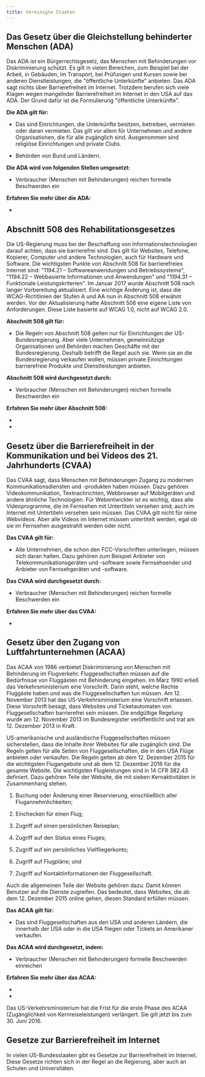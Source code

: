 ```yaml
---
title: Vereinigte Staaten
---
```




## Das Gesetz über die Gleichstellung behinderter Menschen (ADA)

Das ADA ist ein Bürgerrechtsgesetz, das Menschen mit Behinderungen vor Diskriminierung schützt. Es gilt in vielen Bereichen,
zum Beispiel bei der Arbeit, in Gebäuden, im Transport, bei Prüfungen und Kursen sowie bei anderen Dienstleistungen, die
"öffentliche Unterkünfte" anbieten. Das ADA sagt nichts über Barrierefreiheit im Internet. Trotzdem berufen sich viele Klagen
wegen mangelnder Barrierefreiheit im Internet in den USA auf das ADA. Der Grund dafür ist die Formulierung "öffentliche Unterkünfte".

**Die ADA gilt für:**

- Das sind Einrichtungen, die Unterkünfte besitzen, betreiben, vermieten oder daran vermieten. Das gilt vor allem für Unternehmen
  und andere Organisationen, die für alle zugänglich sind. Ausgenommen sind religiöse Einrichtungen und private Clubs.

- Behörden von Bund und Ländern.

**Die ADA wird von folgenden Stellen umgesetzt:**

- Verbraucher (Menschen mit Behinderungen) reichen formelle Beschwerden ein

**Erfahren Sie mehr über die ADA:**

- <ExternalLink href="http://www.ada.gov/" text="ADA home page" />

## Abschnitt 508 des Rehabilitationsgesetzes

Die US-Regierung muss bei der Beschaffung von Informationstechnologien darauf achten, dass sie barrierefrei sind. Das gilt
für Websites, Telefone, Kopierer, Computer und andere Technologien, auch für Hardware und Software. Die wichtigsten Punkte
von Abschnitt 508 für barrierefreies Internet sind: "1194.21 – Softwareanwendungen und Betriebssysteme", "1194.22 – Webbasierte
Informationen und Anwendungen" und "1194.31 – Funktionale Leistungskriterien". Im Januar 2017 wurde Abschnitt 508 nach langer
Vorbereitung aktualisiert. Eine wichtige Änderung ist, dass die WCAG-Richtlinien der Stufen A und AA nun in Abschnitt 508
erwähnt werden. Vor der Aktualisierung hatte Abschnitt 508 eine eigene Liste von Anforderungen. Diese Liste basierte auf
WCAG 1.0, nicht auf WCAG 2.0.

**Abschnitt 508 gilt für:**

- Die Regeln von Abschnitt 508 gelten nur für Einrichtungen der US-Bundesregierung. Aber viele Unternehmen, gemeinnützige
  Organisationen und Behörden machen Geschäfte mit der Bundesregierung. Deshalb betrifft die Regel auch sie. Wenn sie an die
  Bundesregierung verkaufen wollen, müssen private Einrichtungen barrierefreie Produkte und Dienstleistungen anbieten.

**Abschnitt 508 wird durchgesetzt durch:**

- Verbraucher (Menschen mit Behinderungen) reichen formelle Beschwerden ein

**Erfahren Sie mehr über Abschnitt 508:**

- <ExternalLink href="https://www.section508.gov/" text="Section 508 Standards" />

- <ExternalLink href="https://www.section508.gov/blog/access-board-updates-ict-requirements" text="The Section 508 Update" />

## Gesetz über die Barrierefreiheit in der Kommunikation und bei Videos des 21. Jahrhunderts (CVAA)

Das CVAA sagt, dass Menschen mit Behinderungen Zugang zu modernen Kommunikationsdiensten und -produkten haben müssen. Dazu
gehören Videokommunikation, Textnachrichten, Webbrowser auf Mobilgeräten und andere ähnliche Technologien. Für Webentwickler ist
es wichtig, dass alle Videoprogramme, die im Fernsehen mit Untertiteln versehen sind, auch im Internet mit Untertiteln versehen
sein müssen. Das CVAA gilt nicht für reine Webvideos. Aber alle Videos im Internet müssen untertitelt werden, egal ob sie im
Fernsehen ausgestrahlt werden oder nicht.

**Das CVAA gilt für:**

- Alle Unternehmen, die schon den FCC-Vorschriften unterliegen, müssen sich daran halten. Dazu gehören zum Beispiel Anbieter
  von Telekommunikationsgeräten und -software sowie Fernsehsender und Anbieter von Fernsehgeräten und -software.

**Das CVAA wird durchgesetzt durch:**

- Verbraucher (Menschen mit Behinderungen) reichen formelle Beschwerden ein

**Erfahren Sie mehr über das CVAA:**

- <ExternalLink href="http://www.fcc.gov/guides/21st-century-communications-and-video-accessibility-act-2010" text="The CVAA" />

## Gesetz über den Zugang von Luftfahrtunternehmen (ACAA)

Das ACAA von 1986 verbietet Diskriminierung von Menschen mit Behinderung im Flugverkehr. Fluggesellschaften müssen auf die
Bedürfnisse von Fluggästen mit Behinderung eingehen. Im März 1990 erließ das Verkehrsministerium eine Vorschrift. Darin steht,
welche Rechte Fluggäste haben und was die Fluggesellschaften tun müssen. Am 12. November 2013 hat das US-Verkehrsministerium
eine Vorschrift erlassen. Diese Vorschrift besagt, dass Websites und Ticketautomaten von Fluggesellschaften barrierefrei sein
müssen. Die endgültige Regelung wurde am 12. November 2013 im Bundesregister veröffentlicht und trat am 12. Dezember 2013 in Kraft.

US-amerikanische und ausländische Fluggesellschaften müssen sicherstellen, dass die Inhalte ihrer Websites für alle zugänglich sind.
Die Regeln gelten für alle Seiten von Fluggesellschaften, die in den USA Flüge anbieten oder verkaufen. Die Regeln gelten ab dem
12. Dezember 2015 für die wichtigsten Flugangebote und ab dem 12. Dezember 2016 für die gesamte Website. Die wichtigsten Flugleistungen
sind in 14 CFR 382.43 definiert. Dazu gehören Teile der Website, die mit sieben Kernaktivitäten in Zusammenhang stehen.

1. Buchung oder Änderung einer Reservierung, einschließlich aller Flugannehmlichkeiten;

2. Einchecken für einen Flug;

3. Zugriff auf einen persönlichen Reiseplan;

4. Zugriff auf den Status eines Fluges;

5. Zugriff auf ein persönliches Vielfliegerkonto;

6. Zugriff auf Flugpläne; und

7. Zugriff auf Kontaktinformationen der Fluggesellschaft.

Auch die allgemeinen Teile der Website gehören dazu. Damit können Benutzer auf die Dienste zugreifen. Das bedeutet, dass
Websites, die ab dem 12. Dezember 2015 online gehen, diesen Standard erfüllen müssen.

**Das ACAA gilt für:**

- Das sind Fluggesellschaften aus den USA und anderen Ländern, die innerhalb der USA oder in die USA fliegen oder Tickets
  an Amerikaner verkaufen.

**Das ACAA wird durchgesetzt, indem:**

- Verbraucher (Menschen mit Behinderungen) formelle Beschwerden einreichen

**Erfahren Sie mehr über das ACAA:**

- <ExternalLink href="https://www.transportation.gov/airconsumer/complaints-alleging-discriminatory-treatment-against-disabled-travelers" text="Complaints under the ACAA" />

- <ExternalLink href="https://www.transportation.gov/airconsumer/passengers-disabilities" text="Passengers with Disabilities" />

<Aside title="Anmerkung:">
    Das US-Verkehrsministerium hat die Frist für die erste Phase des ACAA (Zugänglichkeit von Kernreiseleistungen) verlängert. Sie
    gilt jetzt bis zum 30. Juni 2016.
</Aside>

## Gesetze zur Barrierefreiheit im Internet

In vielen US-Bundesstaaten gibt es Gesetze zur Barrierefreiheit im Internet. Diese Gesetze richten sich in der Regel an die
Regierung, aber auch an Schulen und Universitäten.
